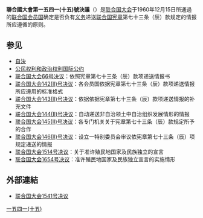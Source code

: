 {{Infobox UN resolution
|number =  一五四一(十五)
|organ = 聯合國大會
|date = 十二月十五日
|year = 一九六〇年
|meeting =第十五
|code =A/RES/1514(XV)
|document = http://www.un.org/zh/documents/view_doc.asp?symbol=A/RES/1541(XV)
|for =
|abstention =
|against =
|subject =会员国确定是否负有义务递送宪章第七十三条（辰）款规定的情报所应遵循的原则。
|result = 被采用
|image = 联合国大会1541号决议.pdf
|caption = 
}}
'''聯合國大會第一五四一(十五)號決議'''（{{lang|en|'''United Nations General Assembly Resolution 1541 (XV)'''}}）是[[联合国大会|联合国大会]]于1960年12月15日所通過的[[联合国会员国|联合国会员国]]确定是否负有[[义务|义务]]递送[[联合国宪章|联合国宪章]]第七十三条（辰）款规定的情报所应遵循的原则。

==参见==
* [[自決|自決]]
* [[公民权利和政治权利国际公约|公民权利和政治权利国际公约]]
* [[联合国大会66号决议|联合国大会66号决议]]：依照宪章第七十三条（辰）款项递送情报书
* [[联合国大会142(II)号决议|联合国大会142(II)号决议]]：各会员国依据宪章第七十三条（辰）款项递送情报所应遵用的标准格式
* [[联合国大会143(II)号决议|联合国大会143(II)号决议]]：依据依据宪章第七十三条（辰）款项递送情报的补充文件
* [[联合国大会144(II)号决议|联合国大会144(II)号决议]]：自动递送非自治领土中自治组织发展情形的情报
* [[联合国大会145(II)号决议|联合国大会145(II)号决议]]：各专门机关关于宪章第七十三条（辰）款规定所予的合作
* [[联合国大会146(II)号决议|联合国大会146(II)号决议]]：设立一特别委员会审议依宪章第七十三条（辰）项规定递送的情报
* [[联合国大会1514号决议|联合国大会1514号决议]]：关于准许殖民地国家及民族独立的宣言
* [[联合国大会1654号决议|联合国大会1654号决议]]：准许殖民地国家及民族独立宣言的实施情形

==外部連結==
* [http://www.un.org/zh/documents/view_doc.asp?symbol=A/RES/1541(XV) 联合国大会1541号决议] {{Wayback|url=http://www.un.org/zh/documents/view_doc.asp?symbol=A%2FRES%2F1541%28XV%29 |date=20190610035437 }}

{{UN-stub}}

[[Category:聯合國大會決議|一五四一(十五)]]